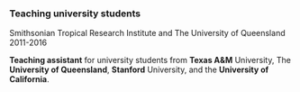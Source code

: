 ### Teaching university students

Smithsonian Tropical Research Institute and The University of Queensland  
2011-2016

__Teaching assistant__ for university students from __Texas A&M__ University, The __University of Queensland__, __Stanford__ University, and the __University of California__.

